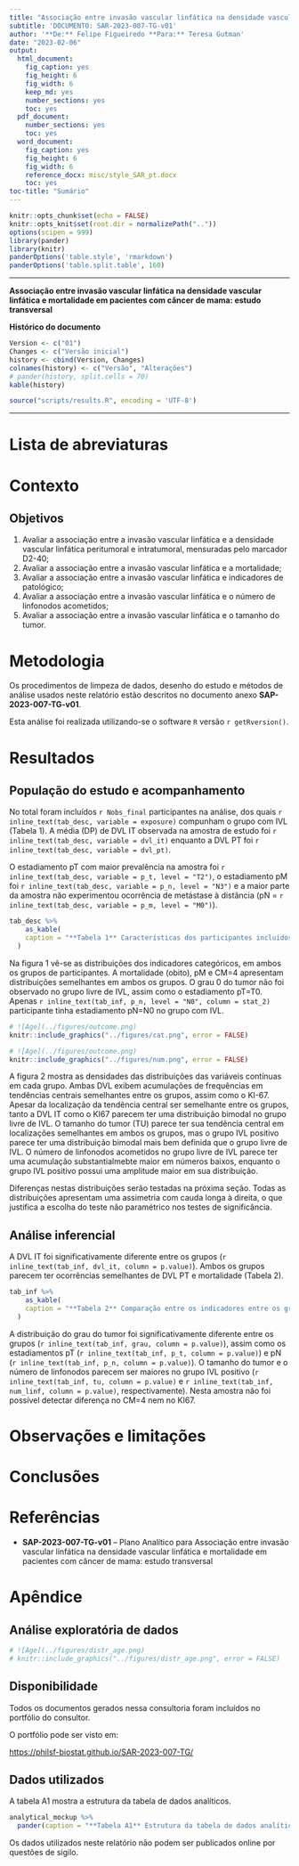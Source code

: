 ```yaml
---
title: "Associação entre invasão vascular linfática na densidade vascular linfática e mortalidade em pacientes com câncer de mama: estudo transversal"
subtitle: 'DOCUMENTO: SAR-2023-007-TG-v01'
author: '**De:** Felipe Figueiredo **Para:** Teresa Gutman'
date: "2023-02-06"
output:
  html_document:
    fig_caption: yes
    fig_height: 6
    fig_width: 6
    keep_md: yes
    number_sections: yes
    toc: yes
  pdf_document:
    number_sections: yes
    toc: yes
  word_document:
    fig_caption: yes
    fig_height: 6
    fig_width: 6
    reference_docx: misc/style_SAR_pt.docx
    toc: yes
toc-title: "Sumário"
---
```


```r
knitr::opts_chunk$set(echo = FALSE)
knitr::opts_knit$set(root.dir = normalizePath(".."))
options(scipen = 999)
library(pander)
library(knitr)
panderOptions('table.style', 'rmarkdown')
panderOptions('table.split.table', 160)
```

---

\newpage

**Associação entre invasão vascular linfática na densidade vascular linfática e mortalidade em pacientes com câncer de mama: estudo transversal**

**Histórico do documento**

```r
Version <- c("01")
Changes <- c("Versão inicial")
history <- cbind(Version, Changes)
colnames(history) <- c("Versão", "Alterações")
# pander(history, split.cells = 70)
kable(history)
```

```r
source("scripts/results.R", encoding = 'UTF-8')
```

---

# Lista de abreviaturas

# Contexto

## Objetivos

1. Avaliar a associação entre a invasão vascular linfática e a densidade vascular linfática peritumoral e intratumoral, mensuradas pelo marcador D2-40;
1. Avaliar a associação entre a invasão vascular linfática e a mortalidade;
1. Avaliar a associação entre a invasão vascular linfática e indicadores de patológico;
1. Avaliar a associação entre a invasão vascular linfática e o número de linfonodos acometidos;
1. Avaliar a associação entre a invasão vascular linfática e o tamanho do tumor.

<!-- ## Recepção e tratamento dos dados -->

# Metodologia

Os procedimentos de limpeza de dados, desenho do estudo e métodos de análise usados neste relatório estão descritos no documento anexo **SAP-2023-007-TG-v01**.

<!-- ## Parâmetros do estudo -->

<!-- ### Desenho do estudo -->

<!-- ### Critérios de inclusão e exclusão -->

<!-- ### Exposições -->

<!-- ### Desfechos -->

<!-- ### Covariáveis -->

<!-- ## Análises Estatísticas -->

Esta análise foi realizada utilizando-se o software `R` versão `r getRversion()`.

# Resultados

## População do estudo e acompanhamento

No total foram incluídos `r Nobs_final` participantes na análise, dos quais
`r inline_text(tab_desc, variable = exposure)` compunham o grupo com IVL (Tabela 1).
A média (DP) de DVL IT observada na amostra de estudo foi `r inline_text(tab_desc, variable = dvl_it)` enquanto a DVL PT foi `r inline_text(tab_desc, variable = dvl_pt)`.

O estadiamento pT com maior prevalência na amostra foi
`r inline_text(tab_desc, variable = p_t, level = "T2")`,
o estadiamento pM foi
`r inline_text(tab_desc, variable = p_n, level = "N3")`
e a maior parte da amostra não experimentou ocorrência de metástase à distância
(pN = `r inline_text(tab_desc, variable = p_m, level = "M0")`).

```r
tab_desc %>%
    as_kable(
    caption = "**Tabela 1** Características dos participantes incluídos no estudo."
  )
```

Na figura 1 vê-se as distribuições dos indicadores categóricos, em ambos os grupos de participantes.
A mortalidade (obito), pM e CM=4 apresentam distribuições semelhantes em ambos os grupos.
O grau 0 do tumor não foi observado no grupo livre de IVL, assim como o estadiamento pT=T0.
Apenas `r inline_text(tab_inf, p_n, level = "N0", column = stat_2)` participante tinha estadiamento pN=N0 no grupo com IVL.

```r
# ![Age](../figures/outcome.png)
knitr::include_graphics("../figures/cat.png", error = FALSE)
```

```r
# ![Age](../figures/outcome.png)
knitr::include_graphics("../figures/num.png", error = FALSE)
```

A figura 2 mostra as densidades das distribuições das variáveis contínuas em cada grupo.
Ambas DVL exibem acumulações de frequências em tendências centrais semelhantes entre os grupos, assim como o KI-67.
Apesar da localização da tendência central ser semelhante entre os grupos, tanto a DVL IT como o KI67 parecem ter uma distribuição bimodal no grupo livre de IVL.
O tamanho do tumor (TU) parece ter sua tendência central em localizações semelhantes em ambos os grupos, mas o grupo IVL positivo parece ter uma distribuição bimodal mais bem definida que o grupo livre de IVL.
O número de linfonodos acometidos no grupo livre de IVL parece ter uma acumulação substantialmebte maior em números baixos, enquanto o grupo IVL positivo possui uma amplitude maior em sua distribuição.

Diferenças nestas distribuições serão testadas na próxima seção.
Todas as distribuições apresentam uma assimetria com cauda longa à direita, o que justifica a escolha do teste não paramétrico nos testes de significância.

## Análise inferencial

A DVL IT foi significativamente diferente entre os grupos
(`r inline_text(tab_inf, dvl_it, column = p.value)`).
Ambos os grupos parecem ter ocorrências semelhantes de DVL PT e mortalidade (Tabela 2).

```r
tab_inf %>%
    as_kable(
    caption = "**Tabela 2** Comparação entre os indicadores entre os grupos livre de IVL e IVL positivo."
  )
```

A distribuição do grau do tumor foi significativamente diferente entre os grupos
<!-- com todos os participantes IVL positivos apresentando grau maior que zero -->
(`r inline_text(tab_inf, grau, column = p.value)`), assim como os estadiamentos
pT (`r inline_text(tab_inf, p_t, column = p.value)`) e
pN (`r inline_text(tab_inf, p_n, column = p.value)`).
O tamanho do tumor e o número de linfonodos parecem ser maiores no grupo IVL positivo
(`r inline_text(tab_inf, tu, column = p.value)`
e
`r inline_text(tab_inf, num_linf, column = p.value)`,
respectivamente).
Nesta amostra não foi possível detectar diferença no CM=4 nem no KI67.

# Observações e limitações

# Conclusões

# Referências

- **SAP-2023-007-TG-v01** -- Plano Analítico para Associação entre invasão vascular linfática na densidade vascular linfática e mortalidade em pacientes com câncer de mama: estudo transversal

# Apêndice

## Análise exploratória de dados

```r
# ![Age](../figures/distr_age.png)
# knitr::include_graphics("../figures/distr_age.png", error = FALSE)
```

## Disponibilidade

Todos os documentos gerados nessa consultoria foram incluídos no portfólio do consultor.

<!-- O cliente solicitou que esta análise seja mantida confidencial até uma futura data, determinada pelo próprio cliente. -->
<!-- Todos os documentos gerados nessa consultoria portanto não foram publicados online e apenas o título e o ano da análise foram incluídas no portfólio do consultor. -->
<!-- Após a data acordada, os documentos serão disponibilizados. -->

<!-- O cliente solicitou que esta análise seja mantida confidencial. -->
<!-- Todos os documentos gerados nessa consultoria portanto não foram publicados online e apenas o título e o ano da análise foram incluídas no portfólio do consultor. -->

O portfólio pode ser visto em:

<https://philsf-biostat.github.io/SAR-2023-007-TG/>

## Dados utilizados

A tabela A1 mostra a estrutura  da tabela de dados analíticos.

```r
analytical_mockup %>%
  pander(caption = "**Tabela A1** Estrutura da tabela de dados analíticos")
```

Os dados utilizados neste relatório não podem ser publicados online por questões de sigilo.
